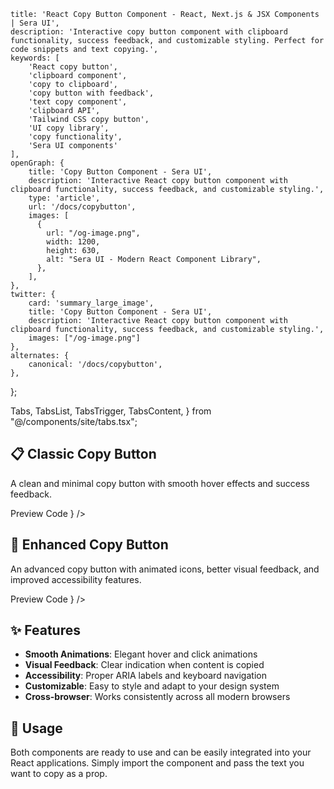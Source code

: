     title: 'React Copy Button Component - React, Next.js & JSX Components | Sera UI',
    description: 'Interactive copy button component with clipboard functionality, success feedback, and customizable styling. Perfect for code snippets and text copying.',
    keywords: [
        'React copy button',
        'clipboard component',
        'copy to clipboard',
        'copy button with feedback',
        'text copy component',
        'clipboard API',
        'Tailwind CSS copy button',
        'UI copy library',
        'copy functionality',
        'Sera UI components'
    ],
    openGraph: {
        title: 'Copy Button Component - Sera UI',
        description: 'Interactive React copy button component with clipboard functionality, success feedback, and customizable styling.',
        type: 'article',
        url: '/docs/copybutton',
        images: [
          {
            url: "/og-image.png",
            width: 1200,
            height: 630,
            alt: "Sera UI - Modern React Component Library",
          },
        ],
    },
    twitter: {
        card: 'summary_large_image',
        title: 'Copy Button Component - Sera UI',
        description: 'Interactive React copy button component with clipboard functionality, success feedback, and customizable styling.',
        images: ["/og-image.png"]
    },
    alternates: {
        canonical: '/docs/copybutton',
    },
};

  Tabs,
  TabsList,
  TabsTrigger,
  TabsContent,
} from "@/components/site/tabs.tsx";



## 📋 Classic Copy Button <AI dir="left"/>

A clean and minimal copy button with smooth hover effects and success feedback.

<Tabs defaultValue="preview" className="mb-8">
  <TabsList>
    <TabsTrigger value="preview">Preview</TabsTrigger>
    <TabsTrigger value="code">Code</TabsTrigger>
  </TabsList>
  <TabsContent value="preview">
    <ComponentRenderer component={<CopyButton />} />
  </TabsContent>
  <TabsContent value="code">
    <CodeBlock filePath="src/app/docs/copybutton/copybutton.tsx" />
  </TabsContent>
</Tabs>

## 🎨 Enhanced Copy Button

An advanced copy button with animated icons, better visual feedback, and improved accessibility features.

<Tabs defaultValue="preview" className="mb-8">
  <TabsList>
    <TabsTrigger value="preview">Preview</TabsTrigger>
    <TabsTrigger value="code">Code</TabsTrigger>
  </TabsList>
  <TabsContent value="preview">
    <ComponentRenderer component={<CopyButton2 />} />
  </TabsContent>
  <TabsContent value="code">
    <CodeBlock filePath="src/app/docs/copybutton/copybutton2.tsx" />
  </TabsContent>
</Tabs>

## ✨ Features

- **Smooth Animations**: Elegant hover and click animations
- **Visual Feedback**: Clear indication when content is copied
- **Accessibility**: Proper ARIA labels and keyboard navigation
- **Customizable**: Easy to style and adapt to your design system
- **Cross-browser**: Works consistently across all modern browsers

## 🚀 Usage

Both components are ready to use and can be easily integrated into your React applications. Simply import the component and pass the text you want to copy as a prop.
